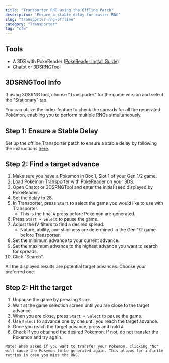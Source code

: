 ```yaml
---
title: "Transporter RNG using the Offline Patch"
description: "Ensure a stable delay for easier RNG"
slug: "transporter-rng-offline"
category: "Transporter"
tag: "cfw"
---
```


## Tools

- A 3DS with PokeReader ([PokeReader Install Guide](https://www.pokemonrng.com/install-pokereader))
- [Chatot](https://chatot.pokemonrng.com/#/gen6/transporter) or [3DSRNGTool](https://ci.appveyor.com/project/Bambo-Rambo/3dsrngtool/build/artifacts)

## 3DSRNGTool Info

If using 3DSRNGTool, choose "Transporter" for the game version and select the "Stationary" tab.

You can utilize the index feature to check the spreads for all the generated Pokémon, enabling you to perform multiple RNGs simultaneously.

## Step 1: Ensure a Stable Delay

Set up the offline Transporter patch to ensure a stable delay by following the instructions [here](https://www.pokemonrng.com/transporter-patches).

## Step 2: Find a target advance

1. Make sure you have a Pokemon in Box 1, Slot 1 of your Gen 1/2 game.
1. Load Pokemon Transporter with PokeReader on your 3DS.
1. Open Chatot or 3DSRNGTool and enter the initial seed displayed by PokeReader.
1. Set the delay to 28.
1. In Transporter, press `Start` to select the game you would like to use with Transporter.
   - This is the final `A` press before Pokemon are generated.
1. Press `Start + Select` to pause the game.
1. Adjust the IV filters to find a desired spread.
   - Nature, ability, and shininess are determined in the Gen 1/2 game before Transporter.
1. Set the minimum advance to your current advance.
1. Set the maximum advance to the highest advance you want to search for spreads.
1. Click "Search".

All the displayed results are potential target advances. Choose your preferred one.

## Step 2: Hit the target

1. Unpause the game by pressing `Start`.
1. Wait at the game selection screen until you are close to the target advance.
1. When you are close, press `Start + Select` to pause the game.
1. Use `Select` to advance one by one until you reach the target advance.
1. Once you reach the target advance, press and hold `A`.
1. Check if you obtained the desired Pokemon. If not, do not transfer the Pokemon and try again.

```
Note: When asked if you want to transfer your Pokemon, clicking "No" will cause the Pokemon to be generated again. This allows for infinite retries in case you miss the RNG.
```
